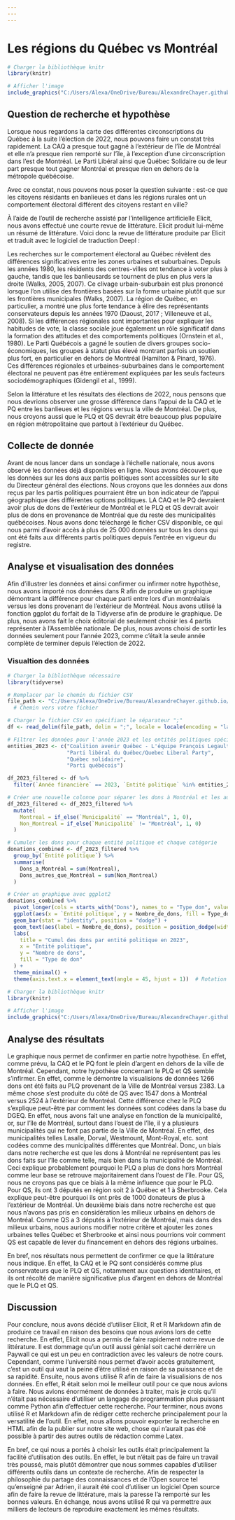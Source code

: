 ---
---
---

# Les régions du Québec vs Montréal

```{r}
# Charger la bibliothèque knitr
library(knitr)

# Afficher l'image
include_graphics("C:/Users/Alexa/OneDrive/Bureau/AlexandreChayer.github.io/projet_session/image/election_2022.png")

```

## Question de recherche et hypothèse

Lorsque nous regardons la carte des différentes circonscriptions du Québec à la suite l’élection de 2022, nous pouvons faire un constat très rapidement. La CAQ a presque tout gagné à l’extérieur de l’île de Montréal et elle n’a presque rien remporté sur l’île, à l’exception d’une circonscription dans l’est de Montréal. Le Parti Libéral ainsi que Québec Solidaire ou de leur part presque tout gagner Montréal et presque rien en dehors de la métropole québécoise.

Avec ce constat, nous pouvons nous poser la question suivante : est-ce que les citoyens résidants en banlieues et dans les régions rurales ont un comportement électoral différent des citoyens restant en ville?

À l’aide de l’outil de recherche assisté par l’intelligence artificielle Elicit, nous avons effectué une courte revue de littérature. Elicit produit lui-même un résumé de littérature. Voici donc la revue de littérature produite par Elicit et traduit avec le logiciel de traduction Deepl :

Les recherches sur le comportement électoral au Québec révèlent des différences significatives entre les zones urbaines et suburbaines. Depuis les années 1980, les résidents des centres-villes ont tendance à voter plus à gauche, tandis que les banlieusards se tournent de plus en plus vers la droite (Walks, 2005, 2007). Ce clivage urbain-suburbain est plus prononcé lorsque l'on utilise des frontières basées sur la forme urbaine plutôt que sur les frontières municipales (Walks, 2007). La région de Québec, en particulier, a montré une plus forte tendance à élire des représentants conservateurs depuis les années 1970 (Daoust, 2017 ; Villeneuve et al., 2008). Si les différences régionales sont importantes pour expliquer les habitudes de vote, la classe sociale joue également un rôle significatif dans la formation des attitudes et des comportements politiques (Ornstein et al., 1980). Le Parti Québécois a gagné le soutien de divers groupes socio-économiques, les groupes à statut plus élevé montrant parfois un soutien plus fort, en particulier en dehors de Montréal (Hamilton & Pinard, 1976). Ces différences régionales et urbaines-suburbaines dans le comportement électoral ne peuvent pas être entièrement expliquées par les seuls facteurs sociodémographiques (Gidengil et al., 1999).

Selon la littérature et les résultats des élections de 2022, nous pensons que nous devrions observer une grosse différence dans l’appui de la CAQ et le PQ entre les banlieues et les régions versus la ville de Montréal. De plus, nous croyons aussi que le PLQ et QS devrait être beaucoup plus populaire en région métropolitaine que partout à l’extérieur du Québec.

## Collecte de donnée

Avant de nous lancer dans un sondage à l’échelle nationale, nous avons observé les données déjà disponibles en ligne. Nous avons découvert que les données sur les dons aux partis politiques sont accessibles sur le site du Directeur général des élections. Nous croyons que les données aux dons reçus par les partis politiques pourraient être un bon indicateur de l’appui géographique des différentes options politiques. LA CAQ et le PQ devraient avoir plus de dons de l’extérieur de Montréal et le PLQ et QS devrait avoir plus de dons en provenance de Montréal que du reste des municipalités québécoises. Nous avons donc téléchargé le ficher CSV disponible, ce qui nous parmi d’avoir accès à plus de 25 000 données sur tous les dons qui ont été faits aux différents partis politiques depuis l’entrée en vigueur du registre.

## Analyse et visualisation des données

Afin d’illustrer les données et ainsi confirmer ou infirmer notre hypothèse, nous avons importé nos données dans R afin de produire un graphique démontrant la différence pour chaque parti entre lors d’un montréalais versus les dons provenant de l’extérieur de Montréal. Nous avons utilisé la fonction ggplot du forfait de la Tidyverse afin de produire le graphique. De plus, nous avons fait le choix éditorial de seulement choisir les 4 partis représenter à l’Assemblée nationale. De plus, nous avons choisi de sortir les données seulement pour l’année 2023, comme c’était la seule année complète de terminer depuis l’élection de 2022.

### Visualtion des données

```{r}
# Charger la bibliothèque nécessaire
library(tidyverse)

# Remplacer par le chemin du fichier CSV
file_path <- "C:/Users/Alexa/OneDrive/Bureau/AlexandreChayer.github.io/projet_session/data/contributions-pro-fr.csv"
  # Chemin vers votre fichier

# Charger le fichier CSV en spécifiant le séparateur ";"
df <- read_delim(file_path, delim = ";", locale = locale(encoding = "latin1"), col_names = TRUE)

# Filtrer les données pour l'année 2023 et les entités politiques spécifiées
entities_2023 <- c("Coalition avenir Québec - L'équipe François Legault",
                   "Parti libéral du Québec/Quebec Liberal Party",
                   "Québec solidaire",
                   "Parti québécois")

df_2023_filtered <- df %>%
  filter(`Année financière` == 2023, `Entité politique` %in% entities_2023)

# Créer une nouvelle colonne pour séparer les dons à Montréal et les autres dons
df_2023_filtered <- df_2023_filtered %>%
  mutate(
    Montreal = if_else(`Municipalité` == "Montréal", 1, 0),
    Non_Montreal = if_else(`Municipalité` != "Montréal", 1, 0)
  )

# Cumuler les dons pour chaque entité politique et chaque catégorie
donations_combined <- df_2023_filtered %>%
  group_by(`Entité politique`) %>%
  summarise(
    Dons_a_Montréal = sum(Montreal),
    Dons_autres_que_Montréal = sum(Non_Montreal)
  )

# Créer un graphique avec ggplot2
donations_combined %>%
  pivot_longer(cols = starts_with("Dons"), names_to = "Type_don", values_to = "Nombre_de_dons") %>%
  ggplot(aes(x = `Entité politique`, y = Nombre_de_dons, fill = Type_don)) +
  geom_bar(stat = "identity", position = "dodge") +
  geom_text(aes(label = Nombre_de_dons), position = position_dodge(width = 0.9), vjust = -0.5) +  # Afficher les valeurs au-dessus des barres
  labs(
    title = "Cumul des dons par entité politique en 2023",
    x = "Entité politique",
    y = "Nombre de dons",
    fill = "Type de don"
  ) +
  theme_minimal() +
  theme(axis.text.x = element_text(angle = 45, hjust = 1))  # Rotation des labels pour les entités politiques


```

```{r}
# Charger la bibliothèque knitr
library(knitr)

# Afficher l'image
include_graphics("C:/Users/Alexa/OneDrive/Bureau/AlexandreChayer.github.io/projet_session/image/graphique_dons.png")

```

## Analyse des résultats

Le graphique nous permet de confirmer en partie notre hypothèse. En effet, comme prévu, la CAQ et le PQ font le plein d’argent en dehors de la ville de Montréal. Cependant, notre hypothèse concernant le PLQ et QS semble s’infirmer. En effet, comme le démontre la visualisions de données 1266 dons ont été faits au PLQ provenant de la Ville de Montréal versus 2383. La même chose s’est produite du côté de QS avec 1547 dons à Montréal versus 2524 à l’extérieur de Montréal. Cette différence chez le PLQ s’explique peut-être par comment les données sont codées dans la base du DGEQ. En effet, nous avons fait une analyse en fonction de la municipalité, or, sur l’île de Montréal, surtout dans l’ouest de l’île, il y a plusieurs municipalités qui ne font pas partie de la Ville de Montréal. En effet, des municipalités telles Lasalle, Dorval, Westmount, Mont-Royal, etc. sont codées comme des municipalités différentes que Montréal. Donc, un biais dans notre recherche est que les dons à Montréal ne représentent pas les dons faits sur l’île comme telle, mais bien dans la municipalité de Montréal. Ceci explique probablement pourquoi le PLQ a plus de dons hors Montréal comme leur base se retrouve majoritairement dans l’ouest de l’île. Pour QS, nous ne croyons pas que ce biais à la même influence que pour le PLQ. Pour QS, ils ont 3 députés en région soit 2 à Québec et 1 à Sherbrooke. Cela explique peut-être pourquoi ils ont près de 1000 donateurs de plus à l’extérieur de Montréal. Un deuxième biais dans notre recherche est que nous n’avons pas pris en considération les milieux urbains en dehors de Montréal. Comme QS a 3 députés à l’extérieur de Montréal, mais dans des milieux urbains, nous aurions modifier notre critère et ajouter les zones urbaines telles Québec et Sherbrooke et ainsi nous pourrions voir comment QS est capable de lever du financement en dehors des régions urbaines.

En bref, nos résultats nous permettent de confirmer ce que la littérature nous indique. En effet, la CAQ et le PQ sont considérés comme plus conservateurs que le PLQ et QS, notamment aux questions identitaires, et ils ont récolté de manière significative plus d’argent en dehors de Montréal que le PLQ et QS.

## Discussion

Pour conclure, nous avons décidé d’utiliser Elicit, R et R Markdown afin de produire ce travail en raison des besoins que nous avions lors de cette recherche. En effet, Elicit nous a permis de faire rapidement notre revue de littérature. Il est dommage qu’un outil aussi génial soit caché derrière un Paywall ce qui est un peu en contradiction avec les valeurs de notre cours. Cependant, comme l’université nous permet d’avoir accès gratuitement, c’est un outil qui vaut la peine d’être utilisé en raison de sa puissance et de sa rapidité. Ensuite, nous avons utilisé R afin de faire la visualisions de nos données. En effet, R était selon moi le meilleur outil pour ce que nous avions à faire. Nous avions énormément de données à traiter, mais je crois qu’il n’était pas nécessaire d’utiliser un langage de programmation plus puissant comme Python afin d’effectuer cette recherche. Pour terminer, nous avons utilisé R et Markdown afin de rédiger cette recherche principalement pour la versatilité de l’outil. En effet, nous allons pouvoir exporter la recherche en HTML afin de la publier sur notre site web, chose qui n’aurait pas été possible à partir des autres outils de rédaction comme Latex.

En bref, ce qui nous a portés à choisir les outils était principalement la facilité d’utilisation des outils. En effet, le but n’était pas de faire un travail très poussé, mais plutôt démontrer que nous sommes capables d’utiliser différents outils dans un contexte de recherche. Afin de respecter la philosophie du partage des connaissances et de l’Open source tel qu’enseigné par Adrien, il aurait été cool d’utiliser un logiciel Open source afin de faire la revue de littérature, mais la paresse l’a remporté sur les bonnes valeurs. En échange, nous avons utilisé R qui va permettre aux milliers de lecteurs de reproduire exactement les mêmes résultats.

